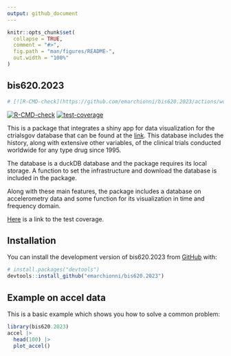 ```yaml
---
output: github_document
---
```


<!-- README.md is generated from README.Rmd. Please edit that file -->

```r
knitr::opts_chunk$set(
  collapse = TRUE,
  comment = "#>",
  fig.path = "man/figures/README-",
  out.width = "100%"
)
```

## bis620.2023

```r
# [![R-CMD-check](https://github.com/emarchionni/bis620.2023/actions/workflows/R-CMD-check.yaml/badge.svg)](https://github.com/emarchionni/bis620.2023/actions/workflows/R-CMD-check.yaml)
```

<!-- badges: start -->
[![R-CMD-check](https://github.com/kaneplusplus/bis620.2023/actions/workflows/R-CMD-check.yaml/badge.svg)](https://github.com/kaneplusplus/bis620.2023/actions/workflows/R-CMD-check.yaml)
[![test-coverage](https://github.com/emarchionni/bis620.2023/actions/workflows/test-coverage.yaml/badge.svg)](https://github.com/emarchionni/bis620.2023/actions/workflows/test-coverage.yaml)
<!-- badges: end -->

This is a package that integrates a shiny app for data visualization for the ctrialsgov database that can be found at the [link](www.github.com/presagia-analytics/ctrialsgov). This database includes the history, along with extensive other variables, of the clinical trials conducted worldwide for any type drug since 1995. 

The database is a duckDB database and the package requires its local storage. A function to set the infrastructure and download the database is included in the package.

Along with these main features, the package includes a database on accelerometry data and some function for its visualization in time and frequency domain.

[Here](https://github.com/emarchionni/bis620.2023/actions/workflows/test-coverage.yaml) is a link to the test coverage.

## Installation

You can install the development version of bis620.2023 from [GitHub](https://github.com/) with:
``` r
# install.packages("devtools")
devtools::install_github("emarchionni/bis620.2023")
```
<!-- ## Run the shiny app -->

<!-- ```{r} -->
<!-- library(bis620.2023) -->
<!-- download_clinicaltrials() -->
<!-- launch_shiny() -->
<!-- ``` -->


## Example on accel data


This is a basic example which shows you how to solve a common problem:

```r
library(bis620.2023)
accel |> 
  head(100) |> 
  plot_accel()
```



